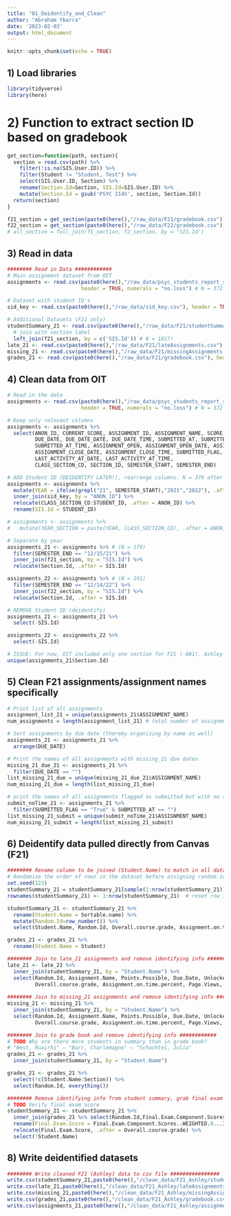 ```yaml
---
title: "01_Deidentify_and_Clean"
author: "Abraham Ybarra"
date: '2023-02-03'
output: html_document
---
```


```r
knitr::opts_chunk$set(echo = TRUE)
```

## 1) Load libraries

```r
library(tidyverse)
library(here)
```

# 2) Function to extract section ID based on gradebook 

```r

get_section=function(path, section){
  section = read.csv(path) %>%
    filter(!is.na(SIS.User.ID)) %>%
    filter(Student != "Student, Test") %>%
    select(SIS.User.ID, Section) %>% 
    rename(Section.Id=Section, SIS.Id=SIS.User.ID) %>%
    mutate(Section.Id = gsub('PSYC 2145', section, Section.Id))
  return(section)
}

f21_section = get_section(paste0(here(),"/raw_data/F21/gradebook.csv"), 'F21') # N = 346
f22_section = get_section(paste0(here(),"/raw_data/F22/gradebook.csv"), 'F22') # N = 192
# all_section = full_join(f1_section, f2_section, by = "SIS.Id")

```

## 3) Read in data 

```r
######## Read in Data ############
# Main assignment dataset from OIT
assignments <- read.csv(paste0(here(),"/raw_data/psyc_students_report_split.csv"), 
                        header = TRUE, numerals = "no.loss") # N = 372??

# Dataset with student ID's
sid_key <- read.csv(paste0(here(),"/raw_data/sid_key.csv"), header = TRUE)

# Additional Datasets (F21 only)
studentSummary_21 <- read.csv(paste0(here(),"/raw_data/F21/studentSummary.csv"), header = TRUE) %>%
  # join with section label
  left_join(f21_section, by = c('SIS.Id')) # N = 181?!
late_21 <- read.csv(paste0(here(),"/raw_data/F21/lateAssignments.csv"), header = TRUE)
missing_21 <- read.csv(paste0(here(),"/raw_data/F21/missingAssignments.csv"), header = TRUE)
grades_21 <- read.csv(paste0(here(),"/raw_data/F21/gradebook.csv"), header = TRUE) # N = 349
```



## 4) Clean data from OIT

```r
# Read in the data
assignments <- read.csv(paste0(here(),"/raw_data/psyc_students_report_split.csv"), 
                        header = TRUE, numerals = "no.loss") # N = 372

# Keep only relevant columns
assignments <- assignments %>%
  select(ANON_ID, CURRENT_SCORE, ASSIGNMENT_ID, ASSIGNMENT_NAME, SCORE, 
         DUE_DATE, DUE_DATE_DATE, DUE_DATE_TIME, SUBMITTED_AT, SUBMITTED_AT_DATE,
         SUBMITTED_AT_TIME, ASSIGNMENT_OPEN, ASSIGNMENT_OPEN_DATE, ASSIGNMENT_OPEN_TIME, ASSIGNMENT_CLOSE,
         ASSIGNMENT_CLOSE_DATE, ASSIGNMENT_CLOSE_TIME, SUBMITTED_FLAG, POINTS_POSSIBLE,LAST_ACTIVITY_AT,
         LAST_ACTIVITY_AT_DATE, LAST_ACTIVITY_AT_TIME,
         CLASS_SECTION_CD, SECTION_ID, SEMESTER_START, SEMESTER_END)

# ADD Student ID (DEIDENTIFY LATER!), rearrange columns. N = 370 after this step (?)
assignments <- assignments %>%
  mutate(YEAR = ifelse(grepl("21", SEMESTER_START),"2021","2022"), .after = SEMESTER_END) %>%
  inner_join(sid_key, by = "ANON_ID") %>%
  relocate(CLASS_SECTION_CD:STUDENT_ID, .after = ANON_ID) %>%
  rename(SIS.Id = STUDENT_ID)

# assignments <- assignments %>%
#   mutate(YEAR_SECTION = paste(YEAR, CLASS_SECTION_CD), .after = ANON_ID) # Show year + section

# Separate by year 
assignments_21 <- assignments %>% # (N = 179)
  filter(SEMESTER_END == "12/15/21") %>%
  inner_join(f21_section, by = "SIS.Id") %>%
  relocate(Section.Id, .after = SIS.Id)

assignments_22 <- assignments %>% # (N = 191)
  filter(SEMESTER_END == "12/14/22") %>%
  inner_join(f22_section, by = "SIS.Id") %>%
  relocate(Section.Id, .after = SIS.Id)

# REMOVE Student ID (deidentify)
assignments_21 <- assignments_21 %>%
  select(-SIS.Id)

assignments_22 <- assignments_22 %>%
  select(-SIS.Id)

# ISSUE: For now, OIT included only one section for F21 (-001). Ashley's?
unique(assignments_21$Section.Id)
```

## 5) Clean F21 assignments/assignment names specifically

```r
# Print list of all assignments
assignment_list_21 = unique(assignments_21$ASSIGNMENT_NAME)
num_assignments = length(assignment_list_21) # total number of assignments (N = 108)

# Sort assignments by due date (thereby organizing by name as well)
assignments_21 <- assignments_21 %>%
  arrange(DUE_DATE)

# Print the names of all assignments with missing_21 due dates
missing_21_due_21 <- assignments_21 %>%
  filter(DUE_DATE == "")
list_missing_21_due = unique(missing_21_due_21$ASSIGNMENT_NAME)
num_missing_21_due = length(list_missing_21_due)

# print the names of all assignments flagged as submitted but with no submission time
submit_noTime_21 <- assignments_21 %>%
  filter(SUBMITTED_FLAG == "True" & SUBMITTED_AT == "")
list_missing_21_submit = unique(submit_noTime_21$ASSIGNMENT_NAME)
num_missing_21_submit = length(list_missing_21_submit)
```

## 6) Deidentify data pulled directly from Canvas (F21)

```r
######## Rename column to be joined (Student.Name) to match in all datasets ############
# Randomize the order of rows in the dataset before assigning random id to remove possibility to identify
set.seed(123)
studentSummary_21 = studentSummary_21[sample(1:nrow(studentSummary_21)), ]
rownames(studentSummary_21) <- 1:nrow(studentSummary_21)  # reset row index

studentSummary_21 <- studentSummary_21 %>%
  rename(Student.Name = Sortable.name) %>%
  mutate(Random.Id=row_number()) %>%
  select(Student.Name, Random.Id, Overall.course.grade, Assignment.on.time.percent, Page.Views, Participations)

grades_21 <- grades_21 %>%
  rename(Student.Name = Student)

######## Join to late_21 assignments and remove identifying info ############
late_21 <- late_21 %>%
  inner_join(studentSummary_21, by = "Student.Name") %>%
  select(Random.Id, Assignment.Name, Points.Possible, Due.Date, Unlocked.Date, Submitted.Date,
         Overall.course.grade, Assignment.on.time.percent, Page.Views, Participations)
  
######## Join to missing_21 assignments and remove identifying info ############
missing_21 <- missing_21 %>%
  inner_join(studentSummary_21, by = "Student.Name") %>%
  select(Random.Id, Assignment.Name, Points.Possible, Due.Date, Unlocked.Date,
         Overall.course.grade, Assignment.on.time.percent, Page.Views, Participations)

######## Join to grade book and remove identifying info ############
# TODO Why are there more students in summary than in grade book?
# "West, Ruairhi" – "Barr, Charlemagne" – "Schachtel, Julia"
grades_21 <- grades_21 %>%
  inner_join(studentSummary_21, by = "Student.Name") 

grades_21 <- grades_21 %>%
  select(!c(Student.Name:Section)) %>%
  select(Random.Id, everything())

######## Remove identifying info from student summary, grab final exam score ############
# TODO Verify final exam score
studentSummary_21 <- studentSummary_21 %>%
  inner_join(grades_21 %>% select(Random.Id,Final.Exam.Component.Scores..WEIGHTED.0...IGNORE..Unposted.Current.Score), by = 'Random.Id') %>%
  rename(Final.Exam.Score = Final.Exam.Component.Scores..WEIGHTED.0...IGNORE..Unposted.Current.Score) %>%
  relocate(Final.Exam.Score, .after = Overall.course.grade) %>%
  select(!Student.Name)
```

## 8) Write deidentified datasets

```r
######## Write cleaned F21 (Ashley) data to csv file ################
write.csv(studentSummary_21,paste0(here(),"/clean_data/F21_Ashley/studentSummary.csv"),row.names = FALSE)
write.csv(late_21,paste0(here(),"/clean_data/F21_Ashley/lateAssignments.csv"),row.names = FALSE)
write.csv(missing_21,paste0(here(),"/clean_data/F21_Ashley/missingAssignments.csv"),row.names = FALSE)
write.csv(grades_21,paste0(here(),"/clean_data/F21_Ashley/gradebook.csv"),row.names = FALSE)
write.csv(assignments_21,paste0(here(),"/clean_data/F21_Ashley/assignments.csv"),row.names = FALSE)
```







